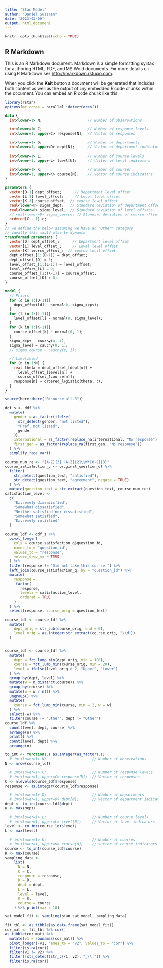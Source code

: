 ```yaml
---
title: "Stan Model"
author: "Daniel Sussman"
date: "2023-03-09"
output: html_document
---
```


```r
knitr::opts_chunk$set(echo = TRUE)
```

## R Markdown

This is an R Markdown document. Markdown is a simple formatting syntax for authoring HTML, PDF, and MS Word documents. For more details on using R Markdown see <http://rmarkdown.rstudio.com>.

When you click the **Knit** button a document will be generated that includes both content as well as the output of any embedded R code chunks within the document. You can embed an R code chunk like this:

```r
library(rstan)
options(mc.cores = parallel::detectCores())
```


```stan
data {
  int<lower=1> N;                     // Number of observations
  
  int<lower=1> C;                     // Number of response levels
  int<lower=1, upper=C> response[N];  // Vector of responses

  int<lower=1> D;                     // Number of departments
  int<lower=1, upper=D> dept[N];      // Vector of department indicators
  
  int<lower=1> L;                     // Number of course levels
  int<lower=1, upper=L> level[N];     // Vector of level indicators
  
  int<lower=1> K;                     // Number of courses
  int<lower=1, upper=K> course[N];    // Vector of course indicators
}

parameters {
  vector[D-1] dept_offset;      // Department level offset
  vector[L-1] level_offset;     // Level level offset
  vector[K-1] course_offset;  // course level offset
  real<lower=0> sigma_dept;   // Standard deviation of department offsets
  real<lower=0> sigma_level;  // Standard deviation of level offsets
  // real<lower=0> sigma_course; // Standard deviation of course offsets
  ordered[C - 1] c;
}
// we define the below assuming we have an "Other" category
// ideally this would also be dynamic
transformed parameters {
  vector[D] dept_offset_;      // Department level offset
  vector[L] level_offset_;     // Level level offset
  vector[K] course_offset_;  // course level offset
  dept_offset_[1:(D-1)] = dept_offset;
  dept_offset_[D] = 0;
  level_offset_[1:(L-1)] = level_offset;
  level_offset_[L] = 0;
  course_offset_[1:(K-1)] = course_offset;
  course_offset_[K] = 0;
}

model {
  // Priors
  for (d in 1:(D-1)){
    dept_offset[d] ~ normal(0, sigma_dept);
  }
  for (l in 1:(L-1)){
    level_offset[l] ~ normal(0, sigma_level);
  }
  for (k in 1:(K-1)){
    course_offset[k] ~ normal(0, 1);
  }
  sigma_dept ~ cauchy(0, 1);
  sigma_level ~ cauchy(0, 1);
  // sigma_course ~ cauchy(0, 1);

  // Likelihood
  for (n in 1:N) {
    real theta = dept_offset_[dept[n]] + 
      level_offset_[level[n]] + 
      course_offset_[course[n]];
    response[n] ~ ordered_logistic(theta, c);
  }
}

```



```r
source(here::here("R/source_all.R"))
```


```r
ddf_s <- ddf %>%
  mutate(
    gender = as_factor(ifelse(
      str_detect(gender, "not listed"),
      "Pref. not listed",
      gender
    )),
    international = as_factor(replace_na(international, "No response")),
    first_gen = as_factor(replace_na(first_gen, "No response"))
  ) %>%
  simplify_race_var()

course_num_re <- "[A-Z]{3} [A-Z]{2}\\W*[0-9]{3}"
course_satisfaction_q <- original_question_df %>%
  filter(
    str_detect(question_text, "satisfied"),
    str_detect(question_text, "agreement", negate = TRUE)
  ) %>%
  mutate(question_text = str_extract(question_text, course_num_re))
satisfaction_level <-
  c(
    "Extremely dissatisfied",
    "Somewhat dissatisfied",
    "Neither satisfied nor dissatisfied",
    "Somewhat satisfied",
    "Extremely satisfied"
  )

course_ldf <- ddf_s %>%
  pivot_longer(
    cols = course_satisfaction_q$question_id,
    names_to = "question_id",
    values_to = "response",
    values_drop_na = TRUE
  ) %>%
  filter(response != "Did not take this course.") %>%
  left_join(course_satisfaction_q, by = "question_id") %>%
  mutate(
    response =
     factor(
       response,
       levels = satisfaction_level,
       ordered = TRUE
    )
  ) %>% 
  select(response, course_orig = question_text)
```



```r
course_ldf <- course_ldf %>%
  mutate(
    dept_orig = str_sub(course_orig, end = 6),
    level_orig = as.integer(str_extract(course_orig, "\\d"))
  )


course_ldf <- course_ldf %>% 
  mutate(
    dept = fct_lump_min(dept_orig, min = 100),
    course = fct_lump_min(course_orig, min = 20),
    level = ifelse(level_orig > 2, "Upper", "Lower")
  ) %>%
  group_by(dept, level) %>% 
  mutate(w = n_distinct(course)) %>%
  group_by(course) %>% 
  mutate(w = w / n()) %>% 
  ungroup() %>% 
  mutate(
    course = fct_lump_min(course, min = 2, w = w)
  ) %>%
  select(-w) %>%
  filter(course != "Other", dept != "Other")
course_ldf %>% 
  count(level, dept, course) %>% 
  arrange(n) %>% 
  print() %>% 
  count(level, dept) %>% 
  arrange(n)
```


```r
to_int <- function(.) as.integer(as_factor(.))
  # int<lower=1> N;                     // Number of observations
N <- nrow(course_ldf)

  # int<lower=1> C;                     // Number of response levels
  # int<lower=1, upper=C> response[N];  // Vector of responses
C <- nlevels(course_ldf$response)
response <- as.integer(course_ldf$response)

  # int<lower=1> D;                     // Number of departments
  # int<lower=1, upper=D> dept[N];      // Vector of department indicators
dept <- to_int(course_ldf$dept)
D <- max(dept)

  # int<lower=1> L;                     // Number of course levels
  # int<lower=1, upper=L> level[N];     // Vector of level indicators
level <- to_int(course_ldf$level)
L <- max(level)
  
  # int<lower=1> K;                     // Number of courses
  # int<lower=1, upper=K> course[N];    // Vector of course indicators
course <- to_int(course_ldf$course)
K <- max(course)
sampling_data <- 
    list(
      N = N,
      C = C,
      response = response,
      D = D,
      dept = dept,
      L = L,
      level = level,
      K = K,
      course = course
    ) %>% print(max = 10)
```


```r
sat_model_fit <- sampling(stan_sat_model, sampling_data)
```


```r
fit_tbl <- as_tibble(as.data.frame(sat_model_fit))
cor_mat <- fit_tbl %>% cor()
as_tibble(cor_mat) %>% 
  mutate(v1 = rownames(cor_mat)) %>% 
  pivot_longer(-v1, names_to = "v2", values_to = "cor") %>%
  filter(is.na(cor))
  filter(v1 != v2) %>%
  filter(!str_detect(str_c(v1, v2), "_\\[")) %>% 
  filter(is.na(cor))
```
